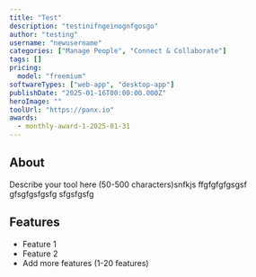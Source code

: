 ```yaml
---
title: "Test"
description: "testinifngeinognfgosgo"
author: "testing"
username: "newusername"
categories: ["Manage People", "Connect & Collaborate"]
tags: []
pricing:
  model: "freemium"
softwareTypes: ["web-app", "desktop-app"]
publishDate: "2025-01-16T00:00:00.000Z"
heroImage: ""
toolUrl: "https://panx.io"
awards:
  - monthly-award-1-2025-01-31
---
```

## About
Describe your tool here (50-500 characters)snfkjs ffgfgfgfgsgsf gfsgfgsfgsfg sfgsfgsfg

## Features
- Feature 1
- Feature 2
- Add more features (1-20 features)